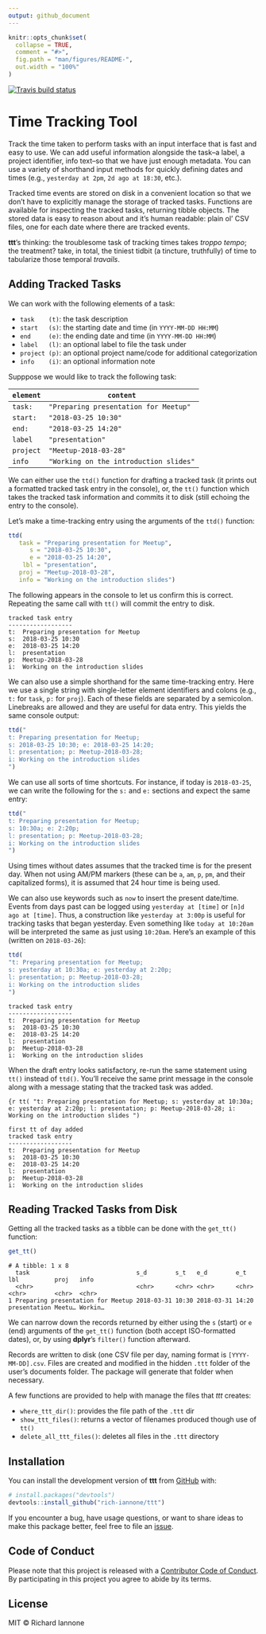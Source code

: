 ```yaml
---
output: github_document
---
```


<!-- README.md is generated from README.Rmd. Please edit that file -->

```r
knitr::opts_chunk$set(
  collapse = TRUE,
  comment = "#>",
  fig.path = "man/figures/README-",
  out.width = "100%"
)
```

[![Travis build status](https://travis-ci.org/rich-iannone/ttt.svg?branch=master)](https://travis-ci.org/rich-iannone/ttt)

# Time Tracking Tool

Track the time taken to perform tasks with an input interface that is fast and easy to use. We can add useful information alongside the task--a label, a project identifier, info text--so that we have just enough metadata. You can use a variety of shorthand input methods for quickly defining dates and times (e.g., `yesterday at 2pm`, `2d ago at 18:30`, etc.).

Tracked time events are stored on disk in a convenient location so that we don't have to explicitly manage the storage of tracked tasks. Functions are available for inspecting the tracked tasks, returning tibble objects. The stored data is easy to reason about and it's human readable: plain ol' CSV files, one for each date where there are tracked events.

**ttt**'s thinking: the troublesome task of tracking times takes *troppo tempo*; the treatment? take, in total, the tiniest tidbit (a tincture, truthfully) of time to tabularize those temporal *travails*.

## Adding Tracked Tasks

We can work with the following elements of a task:

- `task    (t)`: the task description
- `start   (s)`: the starting date and time (in `YYYY-MM-DD HH:MM`)
- `end     (e)`: the ending date and time (in `YYYY-MM-DD HH:MM`)
- `label   (l)`: an optional label to file the task under
- `project (p)`: an optional project name/code for additional categorization
- `info    (i)`: an optional information note

Supppose we would like to track the following task:

|`element`|`content`                              |
|---------|---------------------------------------|
|`task:`  |`"Preparing presentation for Meetup"`  |
|`start:` |`"2018-03-25 10:30"`                   |
|`end:`   |`"2018-03-25 14:20"`                   |
|`label`  |`"presentation"`                       |
|`project`|`"Meetup-2018-03-28"`                  |
|`info`   |`"Working on the introduction slides"` |

We can either use the `ttd()` function for drafting a tracked task (it prints out a formatted tracked task entry in the console), or, the `tt()` function which takes the tracked task information and commits it to disk (still echoing the entry to the console).

Let's make a time-tracking entry using the arguments of the `ttd()` function:

```r
ttd(
   task = "Preparing presentation for Meetup",
      s = "2018-03-25 10:30",
      e = "2018-03-25 14:20",
    lbl = "presentation",
   proj = "Meetup-2018-03-28",
   info = "Working on the introduction slides")
```

The following appears in the console to let us confirm this is correct. Repeating the same call with `tt()` will commit the entry to disk.

```
tracked task entry
------------------
t:  Preparing presentation for Meetup
s:  2018-03-25 10:30
e:  2018-03-25 14:20
l:  presentation
p:  Meetup-2018-03-28
i:  Working on the introduction slides
```

We can also use a simple shorthand for the same time-tracking entry. Here we use a single string with single-letter element identifiers and colons (e.g., `t:` for `task`, `p:` for `proj`). Each of these fields are separated by a semicolon. Linebreaks are allowed and they are useful for data entry. This yields the same console output:

```r
ttd("
t: Preparing presentation for Meetup;
s: 2018-03-25 10:30; e: 2018-03-25 14:20;
l: presentation; p: Meetup-2018-03-28;
i: Working on the introduction slides
")
```

We can use all sorts of time shortcuts. For instance, if today is `2018-03-25`, we can write the following for the `s:` and `e:` sections and expect the same entry: 

```r
ttd("
t: Preparing presentation for Meetup;
s: 10:30a; e: 2:20p;
l: presentation; p: Meetup-2018-03-28;
i: Working on the introduction slides
")
```

Using times without dates assumes that the tracked time is for the present day. When not using AM/PM markers (these can be `a`, `am`, `p`, `pm`, and their capitalized forms), it is assumed that 24 hour time is being used.

We can also use keywords such as `now` to insert the present date/time. Events from days past can be logged using `yesterday at [time]` or `[n]d ago at [time]`. Thus, a construction like `yesterday at 3:00p` is useful for tracking tasks that began yesterday. Even something like `today at 10:20am` will be interpreted the same as just using `10:20am`. Here's an example of this (written on `2018-03-26`):

```r
ttd(
"t: Preparing presentation for Meetup;
s: yesterday at 10:30a; e: yesterday at 2:20p;
l: presentation; p: Meetup-2018-03-28;
i: Working on the introduction slides
")
```

```
tracked task entry
------------------
t:  Preparing presentation for Meetup
s:  2018-03-25 10:30
e:  2018-03-25 14:20
l:  presentation
p:  Meetup-2018-03-28
i:  Working on the introduction slides
```

When the draft entry looks satisfactory, re-run the same statement using `tt()` instead of `ttd()`. You'll receive the same print message in the console along with a message stating that the tracked task was added.

```{r
tt(
"t: Preparing presentation for Meetup;
s: yesterday at 10:30a; e: yesterday at 2:20p;
l: presentation; p: Meetup-2018-03-28;
i: Working on the introduction slides
")
```

```
first tt of day added
tracked task entry
------------------
t:  Preparing presentation for Meetup
s:  2018-03-25 10:30
e:  2018-03-25 14:20
l:  presentation
p:  Meetup-2018-03-28
i:  Working on the introduction slides
```

## Reading Tracked Tasks from Disk

Getting all the tracked tasks as a tibble can be done with the `get_tt()` function:

```r
get_tt()
```

```
# A tibble: 1 x 8
  task                              s_d        s_t   e_d        e_t   lbl          proj   info   
  <chr>                             <chr>      <chr> <chr>      <chr> <chr>        <chr>  <chr>  
1 Preparing presentation for Meetup 2018-03-31 10:30 2018-03-31 14:20 presentation Meetu… Workin…
```

We can narrow down the records returned by either using the `s` (start) or `e` (end) arguments of the `get_tt()` function (both accept ISO-formatted dates), or, by using **dplyr**'s `filter()` function afterward.

Records are written to disk (one CSV file per day, naming format is `[YYYY-MM-DD].csv`. Files are created and modified in the hidden `.ttt` folder of the user's documents folder. The package will generate that folder when necessary.

A few functions are provided to help with manage the files that *ttt* creates:

- `where_ttt_dir()`: provides the file path of the `.ttt` dir
- `show_ttt_files()`: returns a vector of filenames produced though use of `tt()`
- `delete_all_ttt_files()`: deletes all files in the `.ttt` directory

## Installation

You can install the development version of **ttt** from [GitHub](https://github.com/) with:

``` r
# install.packages("devtools")
devtools::install_github("rich-iannone/ttt")
```

If you encounter a bug, have usage questions, or want to share ideas to make this package better, feel free to file an [issue](https://github.com/rich-iannone/ttt/issues).

## Code of Conduct

Please note that this project is released with a [Contributor Code of Conduct](CODE_OF_CONDUCT.md). By participating in this project you agree to abide by its terms.

## License

MIT &copy; Richard Iannone
